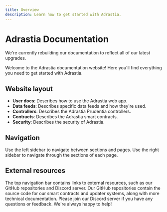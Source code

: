 ```yaml
---
title: Overview
description: Learn how to get started with Adrastia.
---
```



# Adrastia Documentation

<Callout emoji="🚧">
  We're currently rebuilding our documentation to reflect all of our latest upgrades.
</Callout>

Welcome to the Adrastia documentation website! Here you'll find everything you need to get started with Adrastia.

## Website layout

- **User docs**: Describes how to use the Adrastia web app.
- **Data feeds**: Describes specific data feeds and how they're used.
- **Controllers**: Describes the Adrastia Prudentia controllers.
- **Contracts**: Describes the Adrastia smart contracts.
- **Security**: Describes the security of Adrastia.

## Navigation

Use the left sidebar to navigate between sections and pages. Use the right sidebar to navigate through the sections of each page.

## External resources

The top navigation bar contains links to external resources, such as our GitHub repositories and Discord server. Our GitHub repositories contain the source code for our smart contracts and updater systems, along with more technical documentation. Please join our Discord server if you have any questions or feedback. We're always happy to help!
